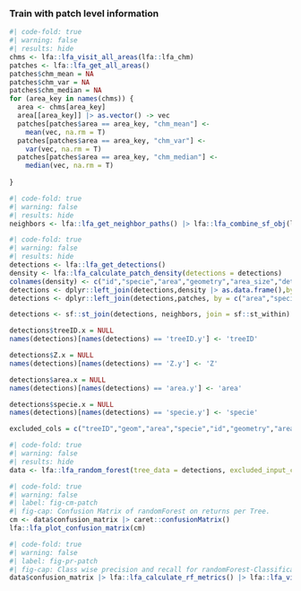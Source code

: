 
### Train with patch level information

```r
#| code-fold: true
#| warning: false
#| results: hide
chms <- lfa::lfa_visit_all_areas(lfa::lfa_chm)
patches <- lfa::lfa_get_all_areas()
patches$chm_mean = NA
patches$chm_var = NA
patches$chm_median = NA
for (area_key in names(chms)) {
  area <- chms[area_key]
  area[[area_key]] |> as.vector() -> vec
  patches[patches$area == area_key, "chm_mean"] <-
    mean(vec, na.rm = T)
  patches[patches$area == area_key, "chm_var"] <-
    var(vec, na.rm = T)
  patches[patches$area == area_key, "chm_median"] <-
    median(vec, na.rm = T)
  
}
```

```r
#| code-fold: true
#| warning: false
#| results: hide
neighbors <- lfa::lfa_get_neighbor_paths() |> lfa::lfa_combine_sf_obj(lfa::lfa_get_all_areas())
```


```r
#| code-fold: true
#| warning: false
#| results: hide
detections <- lfa::lfa_get_detections()
density <- lfa::lfa_calculate_patch_density(detections = detections)
colnames(density) <- c("id","specie","area","geometry","area_size","detections","density")
detections <- dplyr::left_join(detections,density |> as.data.frame(),by=c("area","specie"))
detections <- dplyr::left_join(detections,patches, by = c("area","specie"))

detections <- sf::st_join(detections, neighbors, join = sf::st_within)

detections$treeID.x = NULL
names(detections)[names(detections) == 'treeID.y'] <- 'treeID'

detections$Z.x = NULL
names(detections)[names(detections) == 'Z.y'] <- 'Z'

detections$area.x = NULL
names(detections)[names(detections) == 'area.y'] <- 'area'

detections$specie.x = NULL
names(detections)[names(detections) == 'specie.y'] <- 'specie'

excluded_cols = c("treeID","geom","area","specie","id","geometry","area_size","detections","geometry")
```

```r
#| code-fold: true
#| warning: false
#| results: hide
data <- lfa::lfa_random_forest(tree_data = detections, excluded_input_columns = excluded_cols,response_variable = "specie")
```

```r
#| code-fold: true
#| warning: false
#| label: fig-cm-patch
#| fig-cap: Confusion Matrix of randomForest on returns per Tree.
cm <- data$confusion_matrix |> caret::confusionMatrix()
lfa::lfa_plot_confusion_matrix(cm)
```

```r
#| code-fold: true
#| warning: false
#| label: fig-pr-patch
#| fig-cap: Class wise precision and recall for randomForest-Classification with LiDAR returns per tree. 
data$confusion_matrix |> lfa::lfa_calculate_rf_metrics() |> lfa::lfa_visualize_rf_metrics()
```

